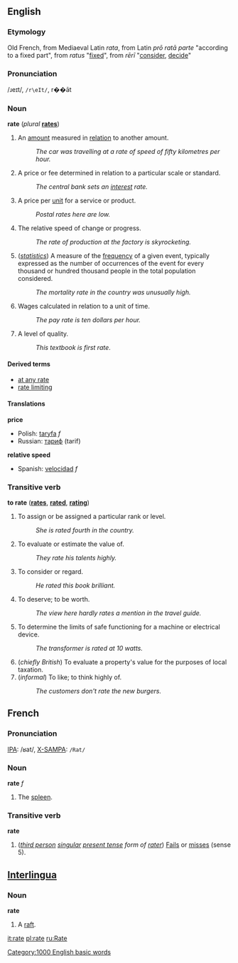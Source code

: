==English==

===Etymology===

Old French, from Mediaeval Latin ''rata'', from Latin ''prō ratā parte'' "according to a fixed part", from ''ratus'' "[[fix]]ed", from ''rērī'' "[[consider]], [[decide]]"

===Pronunciation===

/ɹeɪt/, <tt>/r\eIt/</tt>, r��āt <!-- :[[Rhymes: -eɪt]] except there aren't any... -->

===Noun===

'''rate''' (''plural'' '''[[rates]]''')

#An [[amount]] measured in [[relation]] to another amount.
#:''The car was travelling at a rate of speed of fifty kilometres per hour.''
#A price or fee determined in relation to a particular scale or standard.
#:''The central bank sets an [[interest]] rate.''
#A price per [[unit]] for a service or product.
#:''Postal rates here are low.''
#The relative speed of change or progress.
#:''The rate of production at the factory is skyrocketing.''
#(''[[statistics]]'') A measure of the [[frequency]] of a given event, typically expressed as the number of occurrences of the event for every thousand or hundred thousand people in the total population considered.
#:''The mortality rate in the country was unusually high.''
#Wages calculated in relation to a unit of time.
#:''The pay rate is ten dollars per hour.''
#A level of quality.
#:''This textbook is first rate''.

====Derived terms====

*[[at any rate]]
*[[rate limiting]]

====Translations====

'''price'''
*Polish: [[taryfa]] ''f''
*Russian: [[тариф]] (tarif) <!-- gender? -->

'''relative speed'''
*Spanish: [[velocidad]] ''f''

===Transitive verb===

'''to rate''' ('''[[rates]]''', '''[[rated]]''', '''[[rating]]''')

#To assign or be assigned a particular rank or level.
#:''She is rated fourth in the country.''
#To evaluate or estimate the value of.
#:''They rate his talents highly.''
#To consider or regard.
#:''He rated this book brilliant.''
#To deserve; to be worth.
#:''The view here hardly rates a mention in the travel guide.''
#To determine the limits of safe functioning for a machine or electrical device.
#:''The transformer is rated at 10 watts.''
#(''chiefly British'') To evaluate a property's value for the purposes of local taxation.
#(''informal'') To like; to think highly of.
#:''The customers don't rate the new burgers.''

==French==

===Pronunciation===

[[w:International Phonetic Alphabet|IPA]]: /ʁat/, [[w:X-SAMPA|X-SAMPA]]: <tt>/Rat/</tt>

===Noun===

'''rate''' ''f''

#The [[spleen]].

===Transitive verb===

'''rate'''

#(''[[third person]] [[singular]] [[present tense]] form of [[rater]]'') [[Fail]]s or [[miss]]es (sense 5).

==[[Interlingua]]==

===Noun===

'''rate'''

#A [[raft]].

[[Category:1000 English basic words]]

[[it:rate]]
[[pl:rate]]
[[ru:Rate]]